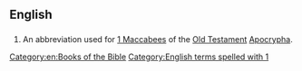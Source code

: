 ==English==

==={{abbreviation}}===
{{head|en|abbreviation}}

# {{biblical}} An abbreviation used for [[1 Maccabees]] of the [[Old Testament]] [[Apocrypha]].

[[Category:en:Books of the Bible]]
[[Category:English terms spelled with 1]]